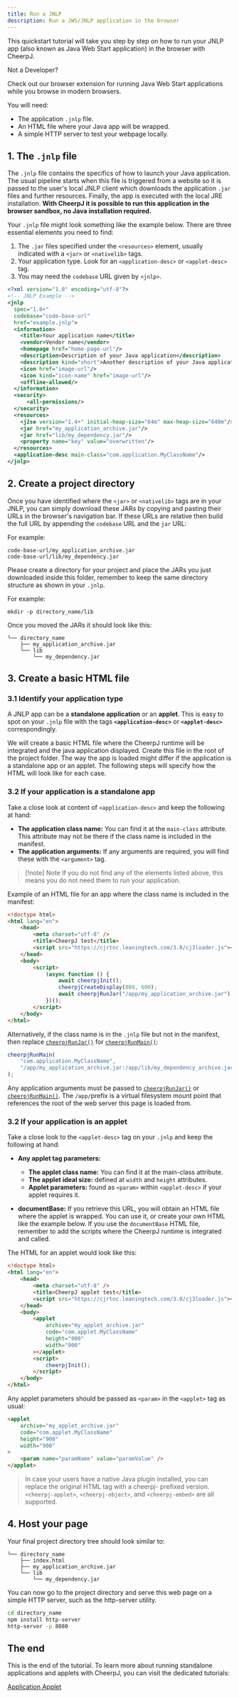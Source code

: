 ```yaml
---
title: Run a JNLP
description: Run a JWS/JNLP application in the browser
---
```



This quickstart tutorial will take you step by step on how to run your JNLP app (also known as Java Web Start application) in the browser with CheerpJ.

<div class="items-center justify-center space-y-4 sm:flex sm:space-y-0 sm:space-x-4 rtl:space-x-reverse">
	<div class="flex-grow text-left ">
		<div class="-my-1 font-sans text-lg font-semibold">Not a Developer?</div>
		<p class="-my-3 text-base text-gray-600 dark:text-gray-400">
			Check out our browser extension for running Java Web Start applications
			while you browse in modern browsers.
		</p>
	</div>
	<JNLPRunnerButton />
</div>

You will need:

- The application `.jnlp` file.
- An HTML file where your Java app will be wrapped.
- A simple HTTP server to test your webpage locally.

## 1. The `.jnlp` file

The `.jnlp` file contains the specifics of how to launch your Java application. The usual pipeline starts when this file is triggered from a website so it is passed to the user's local JNLP client which downloads the application `.jar` files and further resources. Finally, the app is executed with the local JRE installation. **With CheerpJ it is possible to run this application in the browser sandbox, no Java installation required.**

Your `.jnlp` file might look something like the example below. There are three essential elements you need to find:

1. The `.jar` files specified under the `<resources>` element, usually indicated with a `<jar>` or `<nativelib>` tags.
2. Your application type. Look for an `<application-desc>` or `<applet-desc>` tag.
3. You may need the `codebase` URL given by `<jnlp>`.

```xml title="example.jnlp" {5, 22-23, 26}
<?xml version="1.0" encoding="utf-8"?>
<!-- JNLP Example -->
<jnlp
  spec="1.0+"
  codebase="code-base-url"
  href="example.jnlp">
  <information>
    <title>Your application name</title>
    <vendor>Vendor name</vendor>
    <homepage href="home-page-url"/>
    <description>Description of your Java application</description>
    <description kind="short">Another description of your Java application</description>
    <icon href="image-url"/>
    <icon kind="icon-name" href="image-url"/>
    <offline-allowed/>
  </information>
  <security>
      <all-permissions/>
  </security>
  <resources>
    <j2se version="1.4+" initial-heap-size="64m" max-heap-size="640m"/>
    <jar href="my_application_archive.jar"/>
    <jar href="lib/my_dependency.jar"/>
    <property name="key" value="overwritten"/>
  </resources>
  <application-desc main-class="com.application.MyClassName"/>
</jnlp>
```

## 2. Create a project directory

Once you have identified where the `<jar>` or `<nativelib>` tags are in your JNLP, you can simply download these JARs by copying and pasting their URLs in the browser's navigation bar. If these URLs are relative then build the full URL by appending the `codebase` URL and the `jar` URL:

For example:

```
code-base-url/my_application_archive.jar
code-base-url/lib/my_dependency.jar
```

Please create a directory for your project and place the JARs you just downloaded inside this folder, remember to keep the same directory structure as shown in your `.jnlp`.

For example:

```shell
mkdir -p directory_name/lib
```

Once you moved the JARs it should look like this:

```
└── directory_name
    ├── my_application_archive.jar
    └── lib
        └── my_dependency.jar
```

## 3. Create a basic HTML file

### 3.1 Identify your application type

A JNLP app can be a **standalone application** or an **applet**. This is easy to spot on your `.jnlp` file with the tags **`<application-desc>`** or **`<applet-desc>`** correspondingly.

We will create a basic HTML file where the CheerpJ runtime will be integrated and the java application displayed. Create this file in the root of the project folder. The way the app is loaded might differ if the application is a standalone app or an applet. The following steps will specify how the HTML will look like for each case.

### 3.2 If your application is a standalone app

Take a close look at content of `<application-desc>` and keep the following at hand:

- **The application class name:** You can find it at the `main-class` attribute. This attribute may not be there if the class name is included in the manifest.
- **The application arguments:** If any arguments are required, you will find these with the `<argument>` tag.

> [!note] Note
> If you do not find any of the elements listed above, this means you do not need them to run your application.

Example of an HTML file for an app where the class name is included in the manifest:

```html title = "index.html" {6, 9-15}
<!doctype html>
<html lang="en">
	<head>
		<meta charset="utf-8" />
		<title>CheerpJ test</title>
		<script src="https://cjrtnc.leaningtech.com/3.0/cj3loader.js"></script>
	</head>
	<body>
		<script>
			(async function () {
				await cheerpjInit();
				cheerpjCreateDisplay(800, 600);
				await cheerpjRunJar("/app/my_application_archive.jar");
			})();
		</script>
	</body>
</html>
```

Alternatively, if the class name is in the `.jnlp` file but not in the manifest, then replace [`cheerpjRunJar()`] for [`cheerpjRunMain()`]:

```js
cheerpjRunMain(
	"com.application.MyClassName",
	"/app/my_application_archive.jar:/app/lib/my_dependency_archive.jar"
);
```

Any application arguments must be passed to [`cheerpjRunJar()`] or [`cheerpjRunMain()`].
The `/app/`prefix is a virtual filesystem mount point that references the root of the web server this page is loaded from.

### 3.2 If your application is an applet

Take a close look to the `<applet-desc>` tag on your `.jnlp` and keep the following at hand:

- **Any applet tag parameters:**

  - **The applet class name:** You can find it at the main-class attribute.
  - **The applet ideal size:** defined at `width` and `height` attributes.
  - **Applet parameters:** found as `<param>` within `<applet-desc>` if your applet requires it.

- **documentBase:** If you retrieve this URL, you will obtain an HTML file where the applet is wrapped. You can use it, or create your own HTML like the example below. If you use the `documentBase` HTML file, remember to add the scripts where the CheerpJ runtime is integrated and called.

The HTML for an applet would look like this:

```html title="index.html" {6, 9-17}
<!doctype html>
<html lang="en">
	<head>
		<meta charset="utf-8" />
		<title>CheerpJ applet test</title>
		<script src="https://cjrtnc.leaningtech.com/3.0/cj3loader.js"></script>
	</head>
	<body>
		<applet
			archive="my_applet_archive.jar"
			code="com.applet.MyClassName"
			height="900"
			width="900"
		></applet>
		<script>
			cheerpjInit();
		</script>
	</body>
</html>
```

Any applet parameters should be passed as `<param>` in the `<applet>` tag as usual:

```html {7}
<applet
	archive="my_applet_archive.jar"
	code="com.applet.MyClassName"
	height="900"
	width="900"
>
	<param name="paramName" value="paramValue" />
</applet>
```

> In case your users have a native Java plugin installed, you can replace the original HTML tag with a cheerpj- prefixed version. `<cheerpj-applet>`, `<cheerpj-object>`, and `<cheerpj-embed>` are all supported.

## 4. Host your page

Your final project directory tree should look similar to:

```
└── directory_name
    ├── index.html
    ├── my_application_archive.jar
    └── lib
        └── my_dependency.jar
```

You can now go to the project directory and serve this web page on a simple HTTP server, such as the http-server utility.

```sh
cd directory_name
npm install http-server
http-server -p 8080
```

## The end

This is the end of the tutorial. To learn more about running standalone applications and applets with CheerpJ, you can visit the dedicated tutorials:

<div class="not-prose grid grid-cols-2 font-medium gap-2 text-stone-100">
	<a
		href="/docs/getting-started/Java-app"
		class="px-8 py-6 bg-stone-800 hover:bg-stone-700 text-lg"
	>
		Application
	</a>
	<a
		href="/docs/getting-started/Java-applet"
		class="px-8 py-6 bg-stone-800 hover:bg-stone-700 text-lg"
	>
		Applet
	</a>
</div>

[run a Java application]: /docs/getting-started/Java-app
[run a Java applet]: /docs/getting-started/Java-applet
[`cheerpjRunJar()`]: /docs/reference/cheerpjRunJar
[`cheerpjRunMain()`]: /docs/reference/cheerpjRunMain
